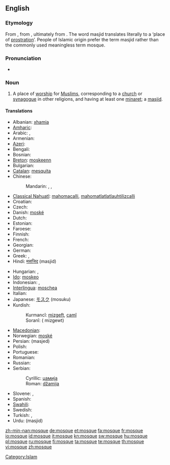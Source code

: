 {{wikipedia}}
==English==

===Etymology===
From {{etyl|fr}} {{term|mosquée|lang=fr}}, from {{etyl|it}} {{term|moschea|lang=it}}, ultimately from {{etyl|ar}} {{term|مسجد|sc=Arab|lang=ar|tr=masjid}}.
The word masjid translates literally to a ‘place of [[prostration]]’. People of Islamic origin prefer the term masjid rather than the commonly used meaningless term mosque.

===Pronunciation===
* {{audio|en-us-mosque.ogg|Audio (US)}}

===Noun===
{{en-noun}}

# {{Islam}} A place of [[worship]] for [[Muslim]]s, corresponding to a [[church]] or [[synagogue]] in other religions, and having at least one [[minaret]]; a [[masjid]].

====Translations====
{{trans-top|a place of worship for muslims}}
* Albanian: [[xhamia]]
* [[Amharic]]: {{tø|am|መስጊድ|tr=mäsgid|sc=Ethi}}
* Arabic: {{t-|ar|مسجد|m|tr=masjid|sc=Arab}},  {{t-|ar|جامع|m|tr=jaami`|sc=Arab}}
* Armenian: {{t-|hy|մզկիթ|tr=mzkit’|sc=Armn|xs=Armenian}}
* [[Azeri]]: {{t+|az|məscid|xs=Azeri}}
* Bengali: {{tø|bn|মসজিদ|tr=masjid|sc=Beng}}
* Bosnian: {{t-|bs|džamija|f}}
* [[Breton]]: [[moskeenn]] {{f}}
* Bulgarian: {{t+|bg|джамия|f|sc=Cyrl}}
* [[Catalan]]: [[mesquita]] {{f}}
* Chinese:
*: Mandarin: {{t-|cmn|清真寺|tr=qīngzhēnsì|sc=Hani|xs=Mandarin}},  {{t|cmn|禮拜寺|sc=Hani|xs=Mandarin}},  {{t|cmn|礼拜寺|tr=lǐbàisì|sc=Hani|xs=Mandarin}}
* [[Classical Nahuatl]]: [[mahomacalli]], [[mahomatlatlatlauhtilizcalli]]
* Croatian: {{t-|hr|džamija|f}}
* Czech: {{t+|cs|mešita|f}}
* Danish: [[moské]]
* Dutch: {{t+|nl|moskee|f}}
* Estonian: {{t-|et|mošee}}
* Faroese: {{t-|fo|moska|f|xs=Faroese}}
* Finnish: {{t+|fi|moskeija}}
* French: {{t+|fr|mosquée|f}}
* Georgian: {{t-|ka|მეჩეთი|tr=meč’et’i|xs=Georgian}}
* German: {{t+|de|Moschee|f}}
* Greek: {{t|el|τέμενος|n|tr=témenos|sc=Grek}}, {{t+|el|τζαμί|n|tr=tzamí|sc=Grek}}
* Hindi: [[मसजिद]] (masjid)
{{trans-mid}}
* Hungarian: {{t+|hu|dzsámi}}, {{t+|hu|mecset}}
* [[Ido]]: [[moskeo]]
* Indonesian: {{t+|id|mesjid|xs=Indonesian}}, {{t+|id|masjid|xs=Indonesian}}
* [[Interlingua]]: [[moschea]]
* Italian: {{t-|it|moschea}}
* Japanese: [[モスク]] (mosuku)
* Kurdish:
*: Kurmancî: [[mizgeft]], [[camî]]
*: Soranî: {{ku-Arab|[[مزگه‌وت]]}}( mizgewt)
* [[Macedonian]]: {{t-|mk|џамија|f|tr=džámija|sc=Cyrl|xs=Macedonian}}
* Norwegian: [[moské]]
* Persian: {{fa-Arab|[[مسجد]]}} (masjed)
* Polish: {{t+|pl|meczet|m}}
* Portuguese: {{t+|pt|mesquita}}
* Romanian: {{t-|ro|moschee|f}}
* Russian: {{t+|ru|мечеть|f|tr=mečét'|sc=Cyrl}}
* Serbian:
*: Cyrillic: [[џамија#Serbian|џамија]] {{f}}
*: Roman: [[džamija#Serbian|džamija]] {{f}}
* Slovene: {{t+|sl|mošeja|f}}, {{t+|sl|džamija|f}}
* Spanish: {{t+|es|mezquita}}
* [[Swahili]]: {{t|sw|msikiti|xs=Swahili}}
* Swedish: {{t+|sv|moské}}
* Turkish: {{t+|tr|cami}}, {{t+|tr|mescit}}
* Urdu: {{ur-Arab|[[مسجد]]}} (masjid)
{{trans-bottom}}

[[Category:Islam]]

[[zh-min-nan:mosque]]
[[de:mosque]]
[[et:mosque]]
[[fa:mosque]]
[[fr:mosque]]
[[io:mosque]]
[[id:mosque]]
[[it:mosque]]
[[kn:mosque]]
[[sw:mosque]]
[[hu:mosque]]
[[pl:mosque]]
[[ru:mosque]]
[[fi:mosque]]
[[ta:mosque]]
[[te:mosque]]
[[th:mosque]]
[[vi:mosque]]
[[zh:mosque]]